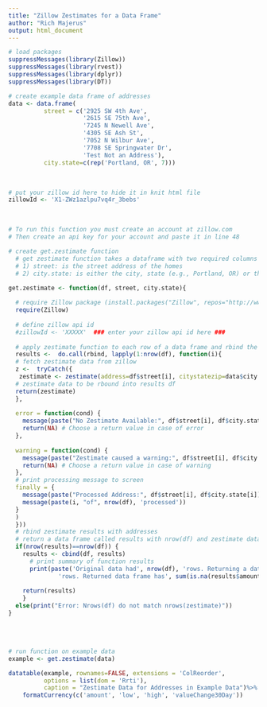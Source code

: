 ```yaml
---
title: "Zillow Zestimates for a Data Frame"
author: "Rich Majerus"
output: html_document
---
```



```r

# load packages 
suppressMessages(library(Zillow))
suppressMessages(library(rvest))
suppressMessages(library(dplyr))
suppressMessages(library(DT))

# create example data frame of addresses 
data <- data.frame(  
          street = c('2925 SW 4th Ave', 
                     '2615 SE 75th Ave', 
                     '7245 N Newell Ave', 
                     '4305 SE Ash St',
                     '7052 N Wilbur Ave', 
                     '7708 SE Springwater Dr',
                     'Test Not an Address'),
          city.state=c(rep('Portland, OR', 7)))
```

<br/>

```r
# put your zillow id here to hide it in knit html file
zillowId <- 'X1-ZWz1azlpu7vq4r_3bebs'
```

<br/>

```r
# To run this function you must create an account at zillow.com 
# Then create an api key for your account and paste it in line 48 

# create get.zestimate function 
  # get zestimate function takes a dataframe with two required columns and returns that data frame with cbound zestimate data
  # 1) street: is the street address of the homes
  # 2) city.state: is either the city, state (e.g., Portland, OR) or the zipcode of the homes 
  
get.zestimate <- function(df, street, city.state){

  # require Zillow package (install.packages("Zillow", repos="http://www.omegahat.org/R", type="source", dependencies="Depends"))
  require(Zillow)
  
  # define zillow api id 
  #zillowId <- 'XXXXX'  ### enter your zillow api id here ###
  
  # apply zestimate function to each row of a data frame and rbind the results using tryCatch 
  results <-  do.call(rbind, lapply(1:nrow(df), function(i){
  # fetch zestimate data from zillow 
  z <-  tryCatch({  
   zestimate <- zestimate(address=df$street[i], citystatezip=data$city.state[i], zillowId=zillowId)
  # zestimate data to be rbound into results df 
  return(zestimate)
  },
  
  error = function(cond) {
    message(paste("No Zestimate Available:", df$street[i], df$city.state[i]))
    return(NA) # Choose a return value in case of error
  },
  
  warning = function(cond) {
    message(paste("Zestimate caused a warning:", df$street[i], df$city.state[i]))
    return(NA) # Choose a return value in case of warning
  },
  # print processing message to screen
  finally = {
    message(paste("Processed Address:", df$street[i], df$city.state[i]))
    message(paste(i, "of", nrow(df), 'processed'))
  }
  )
  }))
  # rbind zestimate results with addresses 
  # return a data frame called results with nrow(df) and zestimate data in columns 
  if(nrow(results)==nrow(df)) {
    results <- cbind(df, results)
      # print summary of function results
      print(paste('Original data had', nrow(df), 'rows. Returning a dataframe with', nrow(results), 
              'rows. Returned data frame has', sum(is.na(results$amount)), 'missing Zestimate values.'))  
    
    return(results)
    }
  else(print("Error: Nrows(df) do not match nrows(zestimate)"))
}

```


<br/><br/>


```r
# run function on example data 
example <- get.zestimate(data)

datatable(example, rownames=FALSE, extensions = 'ColReorder', 
          options = list(dom = 'Rrti'), 
          caption = "Zestimate Data for Addresses in Example Data")%>%
    formatCurrency(c('amount', 'low', 'high', 'valueChange30Day')) 


```

